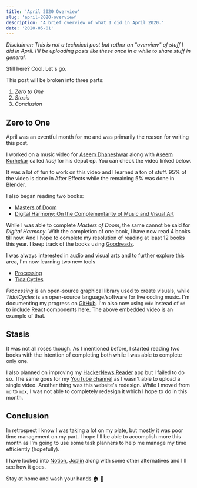 ```yaml
---
title: 'April 2020 Overview'
slug: 'april-2020-overview'
description: 'A brief overview of what I did in April 2020.'
date: '2020-05-01'
---
```



_Disclaimer: This is not a technical post but rather an "overview" of stuff I did in April. I'll be uploading posts like these once in a while to share stuff in general._

Still here? Cool. Let's go.

This post will be broken into three parts:

1. _Zero to One_
2. _Stasis_
3. _Conclusion_

## Zero to One

April was an eventful month for me and was primarily the reason for writing this post.

I worked on a music video for [Aseem Dhaneshwar](https://instagram.com/aseemdmusic) along with [Aseem Kurhekar](https://instagram.com/zariya.music) called _Ilaaj_ for his deput ep. You can check the video linked below.

<ReactPlayer
  url='https://www.youtube.com/watch?v=aEhAON0ecyc'
  client:only='react'
/>

It was a lot of fun to work on this video and I learned a ton of stuff. 95% of the video is done in After Effects while the remaining 5% was done in Blender.

I also began reading two books:

- [Masters of Doom](https://www.goodreads.com/book/show/222146.Masters_of_Doom)
- [Digital Harmony: On the Complementarity of Music and Visual Art](https://www.goodreads.com/book/show/2794378-digital-harmony)

While I was able to complete _Masters of Doom_, the same cannot be said for _Digital Harmony_. With the completion of one book, I have now read 4 books till now. And I hope to complete my resolution of reading at least 12 books this year. I keep track of the books using [Goodreads](https://www.goodreads.com/user/show/11887441-neeraj).

I was always interested in audio and visual arts and to further explore this area, I'm now learning two new tools

- [Processing](https://processing.org/)
- [TidalCycles](https://tidalcycles.org/index.php/Welcome)

_Processing_ is an open-source graphical library used to create visuals, while _TidalCycles_ is an open-source language/software for live coding music. I'm documenting my progress on [GitHub](https://github.com/flashblaze/experiments). I'm also now using `mdx` instead of `md` to include React components here. The above embedded video is an example of that.

## Stasis

It was not all roses though. As I mentioned before, I started reading two books with the intention of completing both while I was able to complete only one.

I also planned on improving my [HackerNews Reader](https://github.com/flashblaze/ycnews) app but I failed to do so. The same goes for my [YouTube channel](https://www.youtube.com/channel/UCQKfDFA1cCAB1Oq5B6Vr7ew) as I wasn't able to upload a single video. Another thing was this website's redesign. While I moved from `md` to `mdx`, I was not able to completely redesign it which I hope to do in this month.

## Conclusion

In retrospect I know I was taking a lot on my plate, but mostly it was poor time management on my part. I hope I'll be able to accomplish more this month as I'm going to use some task planners to help me manage my time efficiently (hopefully).

I have looked into [Notion](https://notion.so), [Joplin](https://joplinapp.org) along with some other alternatives and I'll see how it goes.

Stay at home and wash your hands 🏠 🚰

<Comments client:only='react' />
